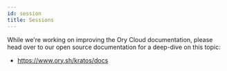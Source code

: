 ```yaml
---
id: session
title: Sessions
---
```


While we're working on improving the Ory Cloud documentation, please head over
to our open source documentation for a deep-dive on this topic:

- https://www.ory.sh/kratos/docs
